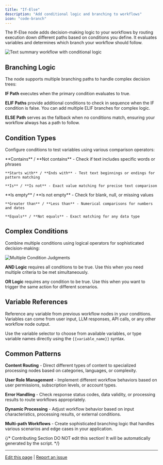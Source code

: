 ```yaml
---
title: "If-Else"
description: "Add conditional logic and branching to workflows"
icon: "code-branch"
---
```


The If-Else node adds decision-making logic to your workflows by routing execution down different paths based on conditions you define. It evaluates variables and determines which branch your workflow should follow.

<Frame caption="If-Else conditional branching example">
  <img src="https://assets-docs.dify.ai/dify-enterprise-mintlify/en/guides/workflow/node/d26ffff1b2ad0989d46e80d6812cf2e7.png" alt="Text summary workflow with conditional logic" />
</Frame>

## Branching Logic

The node supports multiple branching paths to handle complex decision trees:

**IF Path** executes when the primary condition evaluates to true.

**ELIF Paths** provide additional conditions to check in sequence when the IF condition is false. You can add multiple ELIF branches for complex logic.

**ELSE Path** serves as the fallback when no conditions match, ensuring your workflow always has a path to follow.

## Condition Types

Configure conditions to test variables using various comparison operators:

<Tabs>
  <Tab title="Text Operations">
    **Contains** / **Not contains** - Check if text includes specific words or phrases
    
    **Starts with** / **Ends with** - Test text beginnings or endings for pattern matching
    
    **Is** / **Is not** - Exact value matching for precise text comparison
  </Tab>
  
  <Tab title="Value Checks">
    **Is empty** / **Is not empty** - Check for blank, null, or missing values
    
    **Greater than** / **Less than** - Numerical comparisons for numbers and dates
    
    **Equals** / **Not equals** - Exact matching for any data type
  </Tab>
</Tabs>

## Complex Conditions

Combine multiple conditions using logical operators for sophisticated decision-making:

<Frame caption="Complex condition configuration with AND/OR logic">
  <img src="https://assets-docs.dify.ai/dify-enterprise-mintlify/en/guides/workflow/node/0b71ee7363e07298348e0c81e63481b0.png" alt="Multiple Condition Judgments" />
</Frame>

**AND Logic** requires all conditions to be true. Use this when you need multiple criteria to be met simultaneously.

**OR Logic** requires any condition to be true. Use this when you want to trigger the same action for different scenarios.

## Variable References

Reference any variable from previous workflow nodes in your conditions. Variables can come from user input, LLM responses, API calls, or any other workflow node output.

Use the variable selector to choose from available variables, or type variable names directly using the `{{variable_name}}` syntax.

## Common Patterns

**Content Routing** - Direct different types of content to specialized processing nodes based on categories, languages, or complexity.

**User Role Management** - Implement different workflow behaviors based on user permissions, subscription levels, or account types.

**Error Handling** - Check response status codes, data validity, or processing results to route workflows appropriately.

**Dynamic Processing** - Adjust workflow behavior based on input characteristics, processing results, or external conditions.

**Multi-path Workflows** - Create sophisticated branching logic that handles various scenarios and edge cases in your application.

{/*
Contributing Section
DO NOT edit this section!
It will be automatically generated by the script.
*/}

---

[Edit this page](https://github.com/langgenius/dify-docs/edit/main/en/documentation/pages/nodes/ifelse.mdx) | [Report an issue](https://github.com/langgenius/dify-docs/issues/new?template=docs.yml)

